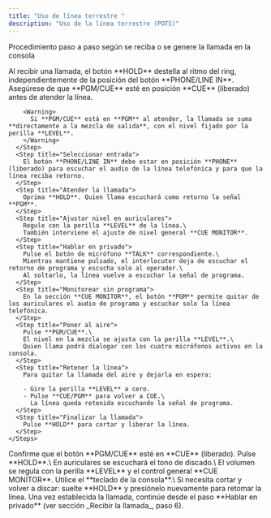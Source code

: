 ```yaml
---
title: "Uso de línea terrestre "
description: "Uso de la línea terrestre (POTS)"
---
```


Procedimiento paso a paso según se reciba o se genere la llamada en la consola

<Tabs>
  <Tab title="RECIBIR LA LLAMADA">
    <Steps>
      <Step title="Identificar la llamada entrante">
        Al recibir una llamada, el botón **HOLD** destella al ritmo del ring, independientemente de la posición del botón **PHONE/LINE IN**.
      </Step>
      <Step title="Verificar canal en CUE">
        Asegúrese de que **PGM/CUE** esté en posición **CUE** (liberado) antes de atender la línea.

        <Warning>
          Si **PGM/CUE** está en **PGM** al atender, la llamada se suma **directamente a la mezcla de salida**, con el nivel fijado por la perilla **LEVEL**.
        </Warning>
      </Step>
      <Step title="Seleccionar entrada">
        El botón **PHONE/LINE IN** debe estar en posición **PHONE** (liberado) para escuchar el audio de la línea telefónica y para que la línea reciba retorno.
      </Step>
      <Step title="Atender la llamada">
        Oprima **HOLD**. Quien llama escuchará como retorno la señal **PGM**.
      </Step>
      <Step title="Ajustar nivel en auriculares">
        Regule con la perilla **LEVEL** de la línea.\
        También interviene el ajuste de nivel general **CUE MONITOR**.
      </Step>
      <Step title="Hablar en privado">
        Pulse el botón de micrófono **TALK** correspondiente.\
        Mientras mantiene pulsado, el interlocutor deja de escuchar el retorno de programa y escucha solo al operador.\
        Al soltarlo, la línea vuelve a escuchar la señal de programa.
      </Step>
      <Step title="Monitorear sin programa">
        En la sección **CUE MONITOR**, el botón **PGM** permite quitar de los auriculares el audio de programa y escuchar solo la línea telefónica.
      </Step>
      <Step title="Poner al aire">
        Pulse **PGM/CUE**.\
        El nivel en la mezcla se ajusta con la perilla **LEVEL**.\
        Quien llama podrá dialogar con los cuatro micrófonos activos en la consola.
      </Step>
      <Step title="Retener la línea">
        Para quitar la llamada del aire y dejarla en espera:

        - Gire la perilla **LEVEL** a cero.
        - Pulse **CUE/PGM** para volver a CUE.\
          La línea queda retenida escuchando la señal de programa.
      </Step>
      <Step title="Finalizar la llamada">
        Pulse **HOLD** para cortar y liberar la línea.
      </Step>
    </Steps>
  </Tab>
  <Tab title="GENERAR LA LLAMADA">
    <Steps>
      <Step title="Verificar canal en CUE">
        Confirme que el botón **PGM/CUE** esté en **CUE** (liberado).
      </Step>
      <Step title="Tomar la línea">
        Pulse **HOLD**.\
        En auriculares se escuchará el tono de discado.\
        El volumen se regula con la perilla **LEVEL** y el control general **CUE MONITOR**.
      </Step>
      <Step title="Discar">
        Utilice el **teclado de la consola**.\
        Si necesita cortar y volver a discar: suelte **HOLD** y presiónelo nuevamente para retomar la línea.
      </Step>
      <Step title="Continuar la operación">
        Una vez establecida la llamada, continúe desde el paso **Hablar en privado** (ver sección _Recibir la llamada_, paso 6).
      </Step>
    </Steps>
  </Tab>
</Tabs>